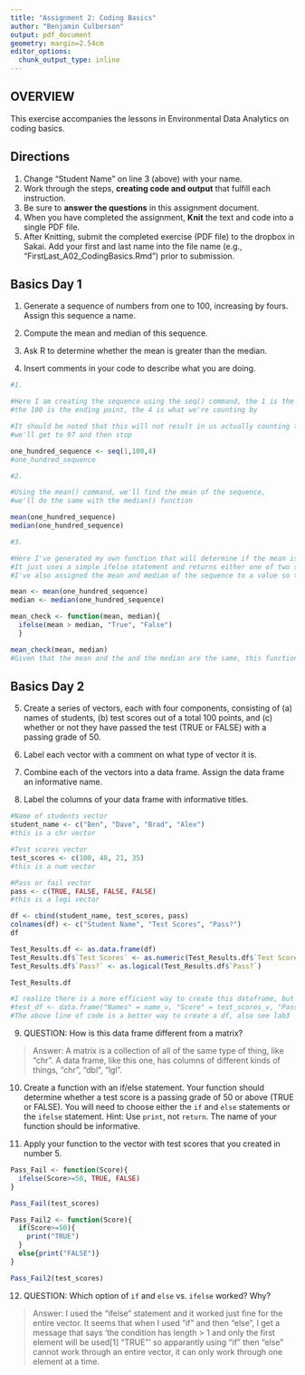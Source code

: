 ```yaml
---
title: "Assignment 2: Coding Basics"
author: "Benjamin Culberson"
output: pdf_document
geometry: margin=2.54cm
editor_options: 
  chunk_output_type: inline
---
```


## OVERVIEW

This exercise accompanies the lessons in Environmental Data Analytics on coding basics. 

## Directions
1. Change "Student Name" on line 3 (above) with your name.
2. Work through the steps, **creating code and output** that fulfill each instruction.
3. Be sure to **answer the questions** in this assignment document.
4. When you have completed the assignment, **Knit** the text and code into a single PDF file.
5. After Knitting, submit the completed exercise (PDF file) to the dropbox in Sakai. Add your first and last name into the file name (e.g., "FirstLast_A02_CodingBasics.Rmd") prior to submission.



## Basics Day 1

1. Generate a sequence of numbers from one to 100, increasing by fours. Assign this sequence a name. 

2. Compute the mean and median of this sequence. 

3. Ask R to determine whether the mean is greater than the median. 

4. Insert comments in your code to describe what you are doing.

```r
#1. 

#Here I am creating the sequence using the seq() command, the 1 is the starting point, 
#the 100 is the ending point, the 4 is what we're counting by

#It should be noted that this will not result in us actually counting to 100, 
#we'll get to 97 and then stop

one_hundred_sequence <- seq(1,100,4)
#one_hundred_sequence

#2. 

#Using the mean() command, we'll find the mean of the sequence, 
#we'll do the same with the median() function

mean(one_hundred_sequence)
median(one_hundred_sequence)

#3. 

#Here I've generated my own function that will determine if the mean is greater than the median. 
#It just uses a simple ifelse statement and returns either one of two strings. 
#I've also assigned the mean and median of the sequence to a value so that it looks cleaner.

mean <- mean(one_hundred_sequence)
median <- median(one_hundred_sequence)

mean_check <- function(mean, median){
  ifelse(mean > median, "True", "False")
  }

mean_check(mean, median)
#Given that the mean and the and the median are the same, this function returns "False"
```

## Basics Day 2

5. Create a series of vectors, each with four components, consisting of (a) names of students, (b) test scores out of a total 100 points, and (c) whether or not they have passed the test (TRUE or FALSE) with a passing grade of 50.

6. Label each vector with a comment on what type of vector it is.

7. Combine each of the vectors into a data frame. Assign the data frame an informative name.

8. Label the columns of your data frame with informative titles.

```r
#Name of students vector
student_name <- c("Ben", "Dave", "Brad", "Alex")
#this is a chr vector

#Test scores vector
test_scores <- c(100, 48, 21, 35)
#this is a num vector

#Pass or fail vector
pass <- c(TRUE, FALSE, FALSE, FALSE)
#this is a logi vector

df <- cbind(student_name, test_scores, pass)
colnames(df) <- c("Student Name", "Test Scores", "Pass?")
df

Test_Results.df <- as.data.frame(df)
Test_Results.df$`Test Scores` <- as.numeric(Test_Results.df$`Test Scores`)
Test_Results.df$`Pass?` <- as.logical(Test_Results.df$`Pass?`)

Test_Results.df

#I realize there is a more efficient way to create this dataframe, but this works too
#test_df <- data.frame("Names" = name_v, "Score" = test_scores_v, "Passing" = pass_v)
#The above line of code is a better way to create a df, also see lab3
```

9. QUESTION: How is this data frame different from a matrix?

> Answer: A matrix is a collection of all of the same type of thing, like "chr". A data frame, like this one, has columns of different kinds of things, "chr", "dbl", "lgl".

10. Create a function with an if/else statement. Your function should determine whether a test score is a passing grade of 50 or above (TRUE or FALSE). You will need to choose either the `if` and `else` statements or the `ifelse` statement. Hint: Use `print`, not `return`. The name of your function should be informative.

11. Apply your function to the vector with test scores that you created in number 5. 

```r
Pass_Fail <- function(Score){
  ifelse(Score>=50, TRUE, FALSE)
}

Pass_Fail(test_scores)

Pass_Fail2 <- function(Score){
  if(Score>=50){
    print("TRUE")
  }
  else{print("FALSE")}
}

Pass_Fail2(test_scores)
```

12. QUESTION: Which option of `if` and `else` vs. `ifelse` worked? Why?

> Answer: I used the "ifelse" statement and it worked just fine for the entire vector. It seems that when I used "if" and then "else", I get a message that says 'the condition has length > 1 and only the first element will be used[1] "TRUE"' so apparantly using "if" then "else" cannot work through an entire vector, it can only work through one element at a time.
